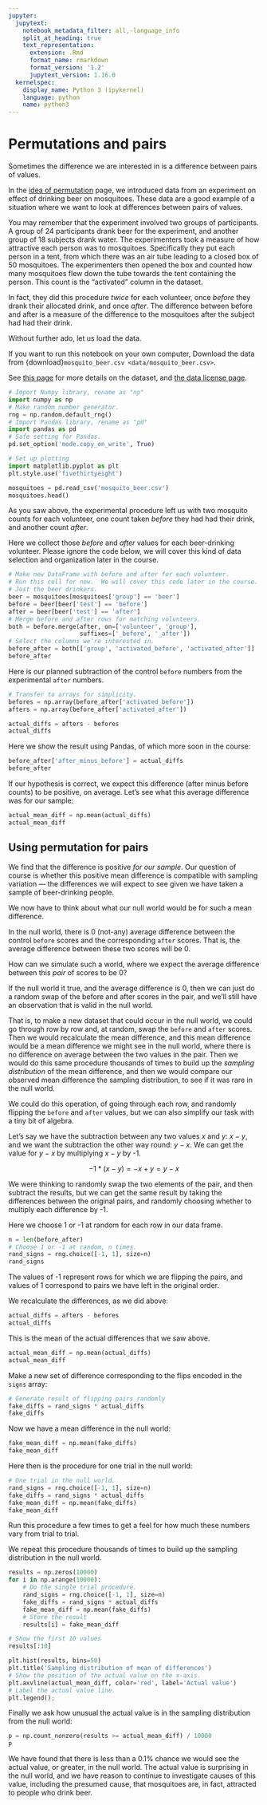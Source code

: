 ```yaml
---
jupyter:
  jupytext:
    notebook_metadata_filter: all,-language_info
    split_at_heading: true
    text_representation:
      extension: .Rmd
      format_name: rmarkdown
      format_version: '1.2'
      jupytext_version: 1.16.0
  kernelspec:
    display_name: Python 3 (ipykernel)
    language: python
    name: python3
---
```


# Permutations and pairs

Sometimes the difference we are interested in is a difference between pairs of values.

In the [idea of permutation](permutation_idea) page, we introduced data from an
experiment on effect of drinking beer on mosquitoes.   These data are a good example of a situation where we want to look at differences between pairs of values.

You may remember that the experiment involved two groups of participants.
A group of 24 participants drank beer for the experiment, and another group of
18 subjects drank water.   The experimenters took a measure of how attractive
each person was to mosquitoes.   Specifically they put each person in a tent,
from which there was an air tube leading to a closed box of 50 mosquitoes.
The experimenters then opened the box and counted how many mosquitoes flew down
the tube towards the tent containing the person.  This count is the "activated"
column in the dataset.

In fact, they did this procedure *twice* for each volunteer, once *before* they
drank their allocated drink, and once *after*.  The difference between before
and after is a measure of the difference to the mosquitoes after the subject
had had their drink.

Without further ado, let us load the data.

If you want to run this notebook on your own computer, Download the data from
{download}`mosquito_beer.csv <data/mosquito_beer.csv>`.

See [this
page](https://github.com/matthew-brett/datasets/tree/master/mosquito_beer) for
more details on the dataset, and [the data license page](data/LICENSE).


```python
# Import Numpy library, rename as "np"
import numpy as np
# Make random number generator.
rng = np.random.default_rng()
# Import Pandas library, rename as "pd"
import pandas as pd
# Safe setting for Pandas.
pd.set_option('mode.copy_on_write', True)

# Set up plotting
import matplotlib.pyplot as plt
plt.style.use('fivethirtyeight')
```

```python
mosquitoes = pd.read_csv('mosquito_beer.csv')
mosquitoes.head()
```

As you saw above, the experimental procedure left us with two mosquito counts
for each volunteer, one count taken *before* they had had their drink, and
another count *after*.

Here we collect those *before* and *after* values for each beer-drinking
volunteer.  Please ignore the code below, we will cover this kind of data
selection and organization later in the course.

```python
# Make new DataFrame with before and after for each volunteer.
# Run this cell for now.  We will cover this code later in the course.
# Just the beer drinkers.
beer = mosquitoes[mosquitoes['group'] == 'beer']
before = beer[beer['test'] == 'before']
after = beer[beer['test'] == 'after']
# Merge before and after rows for matching volunteers.
both = before.merge(after, on=['volunteer', 'group'],
                    suffixes=['_before', '_after'])
# Select the columns we're interested in.
before_after = both[['group', 'activated_before', 'activated_after']]
before_after
```

Here is our planned subtraction of the control `before` numbers from the
experimental `after` numbers.

```python
# Transfer to arrays for simplicity.
befores = np.array(before_after['activated_before'])
afters = np.array(before_after['activated_after'])
```

```python
actual_diffs = afters - befores
actual_diffs
```

Here we show the result using Pandas, of which more soon in the course:

```python
before_after['after_minus_before'] = actual_diffs
before_after
```

If our hypothesis is correct, we expect this difference (after minus before
counts) to be positive, on average.  Let's see what this average difference was
for our sample:

```python
actual_mean_diff = np.mean(actual_diffs)
actual_mean_diff
```

## Using permutation for pairs

We find that the difference is positive *for our sample*.   Our question of
course is whether this positive mean difference is compatible with sampling
variation — the differences we will expect to see given we have taken a sample
of beer-drinking people.

We now have to think about what our null world would be for such a mean
difference.

In the null world, there is 0 (not-any) average difference between the control
`before` scores and the corresponding `after` scores.  That is, the average
difference between these two scores will be 0.

How can we simulate such a world, where we expect the average difference
between this *pair* of scores to be 0?

If the null world it true, and the average difference is 0, then we can just do
a random swap of the before and after scores in the pair, and we'll still have
an observation that is valid in the null world.

That is, to make a new dataset that could occur in the null world, we could go
through row by row and, at random, swap the `before` and `after` scores.  Then
we would recalculate the mean difference, and this mean difference would be
a mean difference we might see in the null world, where there is no difference
on average between the two values in the pair.  Then we would do this same
procedure thousands of times to build up the *sampling distribution* of the
mean difference, and then we would compare our observed mean difference the
sampling distribution, to see if it was rare in the null world.

We could do this operation, of going through each row, and randomly flipping
the `before` and `after` values, but we can also simplify our task with a tiny
bit of algebra.

Let's say we have the subtraction between any two values $x$ and $y$: $x - y$, and we want the subtraction the other way round: $y - x$.  We can get the value for $y - x$ by multiplying $x - y$ by -1.

$$
-1 * (x - y) = -x + y = y - x
$$

We were thinking to randomly swap the two elements of the pair, and then
subtract the results, but we can get the same result by taking the differences
between the original pairs, and randomly choosing whether to multiply each
difference by -1.

Here we choose 1 or -1 at random for each row in our data frame.

```python
n = len(before_after)
# Choose 1 or -1 at random, n times.
rand_signs = rng.choice([-1, 1], size=n)
rand_signs
```

The values of -1 represent rows for which we are flipping the pairs, and values
of 1 correspond to pairs we have left in the original order.

We recalculate the differences, as we did above:

```python
actual_diffs = afters - befores
actual_diffs
```

This is the mean of the actual differences that we saw above.

```python
actual_mean_diff = np.mean(actual_diffs)
actual_mean_diff
```

Make a new set of difference corresponding to the flips encoded in the `signs` array:

```python
# Generate result of flipping pairs randomly
fake_diffs = rand_signs * actual_diffs
fake_diffs
```

Now we have a mean difference in the null world:

```python
fake_mean_diff = np.mean(fake_diffs)
fake_mean_diff
```

Here then is the procedure for one trial in the null world:

```python
# One trial in the null world.
rand_signs = rng.choice([-1, 1], size=n)
fake_diffs = rand_signs * actual_diffs
fake_mean_diff = np.mean(fake_diffs)
fake_mean_diff
```

Run this procedure a few times to get a feel for how much these numbers vary from trial to trial.

We repeat this procedure thousands of times to build up the sampling
distribution in the null world.

```python
results = np.zeros(10000)
for i in np.arange(10000):
    # Do the single trial procedure.
    rand_signs = rng.choice([-1, 1], size=n)
    fake_diffs = rand_signs * actual_diffs
    fake_mean_diff = np.mean(fake_diffs)
    # Store the result
    results[i] = fake_mean_diff

# Show the first 10 values
results[:10]
```

```python
plt.hist(results, bins=50)
plt.title('Sampling distribution of mean of differences')
# Show the position of the actual value on the x-axis.
plt.axvline(actual_mean_diff, color='red', label='Actual value')
# Label the actual value line.
plt.legend();
```

Finally we ask how unusual the actual value is in the sampling distribution from the null world:

```python
p = np.count_nonzero(results >= actual_mean_diff) / 10000
p
```

We have found that there is less than a 0.1% chance we would see the actual value, or greater, in the null world.  The actual value is surprising in the null world, and we have reason to continue to investigate causes of this value, including the presumed cause, that mosquitoes are, in fact, attracted to people who drink beer.
